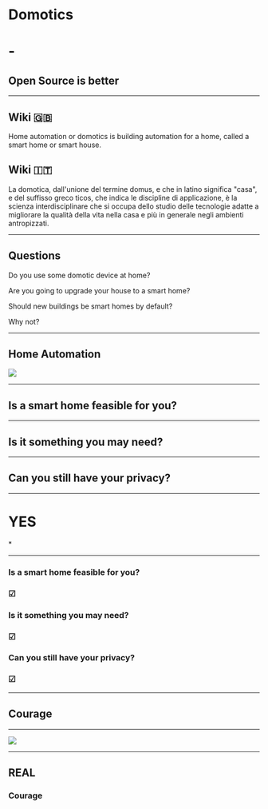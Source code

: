 
# Domotics 

# -

## Open Source is better

---
<Appear>
  <div style={{ paddingLeft: 30, paddingRight: 30}}>
    <h2>Wiki 🇬🇧</h2>
    <p> 
      Home automation or domotics is building automation for a home, called a smart home or smart house.
    </p>
  </div>
  <div style={{ paddingLeft: 30, paddingRight: 30}}>
    <h2>Wiki 🇮🇹</h2>
    <p>
      La domotica, dall'unione del termine domus, e che in latino significa "casa", e del suffisso greco ticos, che indica le discipline di applicazione, è la scienza interdisciplinare che si occupa dello studio delle tecnologie adatte a migliorare la qualità della vita nella casa e più in generale negli ambienti antropizzati.
    </p>
  </div>
</Appear>

---

<Appear>
 <h2>Questions</h2>
 <p>Do you use some domotic device at home?</p>
 <p>Are you going to upgrade your house to a smart home?</p>
 <p>Should new buildings be smart homes by default?</p>
 <p>Why not?</p>
</Appear>

---

## Home Automation 

![](./assets/roombaFight.gif)

---

## Is a smart home feasible for you?

---

## Is it something you may need?

---

## Can you still have your privacy? 

---

<Split>

# YES

<Appear>
  <p style={{ fontSize: "6em", marginLeft: 20}}>*</p>
</Appear>

</Split>

---

<Split>

### Is a smart home feasible for you?

### ☑

</Split>

<Split>

### Is it something you may need?

### ☑

</Split>

<Split>

### Can you still have your privacy? 

### ☑

</Split>

---

## Courage

---

![](./assets/courage.jpg)

---

## REAL

### Courage




